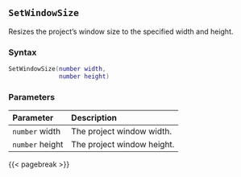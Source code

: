 ## `SetWindowSize` {#batch-setwindowsize}

Resizes the project's window size to the specified width and height.

### Syntax {-}

``` .lua
SetWindowSize(number width,
              number height)
```

### Parameters {-}

**Parameter** | **Description**
| :--  | :-- |
`number` width  | The project window width.
`number` height | The project window height.

{{< pagebreak >}}